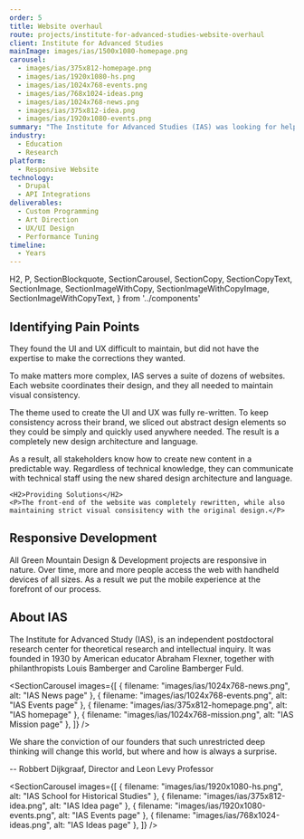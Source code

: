 ```yaml
---
order: 5
title: Website overhaul
route: projects/institute-for-advanced-studies-website-overhaul
client: Institute for Advanced Studies
mainImage: images/ias/1500x1080-homepage.png
carousel:
  - images/ias/375x812-homepage.png
  - images/ias/1920x1080-hs.png
  - images/ias/1024x768-events.png
  - images/ias/768x1024-ideas.png
  - images/ias/1024x768-news.png
  - images/ias/375x812-idea.png
  - images/ias/1920x1080-events.png
summary: "The Institute for Advanced Studies (IAS) was looking for help in overhauling their website."
industry:
  - Education
  - Research
platform:
  - Responsive Website
technology:
  - Drupal
  - API Integrations
deliverables:
  - Custom Programming
  - Art Direction
  - UX/UI Design
  - Performance Tuning
timeline:
  - Years
---
```


  H2,
  P,
  SectionBlockquote,
  SectionCarousel,
  SectionCopy,
  SectionCopyText,
  SectionImage,
  SectionImageWithCopy,
  SectionImageWithCopyImage,
  SectionImageWithCopyText,
} from '../components'

<SectionCopy>
    <H2>Identifying Pain Points</H2>
    <P>They found the UI and UX difficult to maintain, but did not have the expertise to make the corrections they wanted.</P>
    <P>To make matters more complex, IAS serves a suite of dozens of websites. Each website coordinates their design, and they all needed to maintain visual consistency.</P>
    <P>The theme used to create the UI and UX was fully re-written. To keep consistency across their brand, we sliced out abstract design elements so they could be simply and quickly used anywhere needed. The result is a completely new design architecture and language.</P>
    <P>As a result, all stakeholders know how to create new content in a predictable way. Regardless of technical knowledge, they can communicate with technical staff using the new shared design architecture and language.</P>
    
    <H2>Providing Solutions</H2>
    <P>The front-end of the website was completely rewritten, while also maintaining strict visual consisitency with the original design.</P>
</SectionCopy>

<SectionImage filename="ias/1920x1080-homepage.png" alt="The homepage for the primary IAS website" />

<SectionImageWithCopy filename="ias/375x812-idea.png" alt="IAS Idea page" imagePosition="right">
    <H2>Responsive Development</H2>
    <P>All Green Mountain Design & Development projects are responsive in nature. Over time, more and more people access the web with handheld devices of all sizes. As a result we put the mobile experience at the forefront of our process.</P>
</SectionImageWithCopy>

<SectionCopy backgroundColor="colors.backgroundDark" columns={0}>
    <H2>About IAS</H2>
    <P>The Institute for Advanced Study (IAS), is an independent postdoctoral research center for theoretical research and intellectual inquiry. It was founded in 1930 by American educator Abraham Flexner, together with philanthropists Louis Bamberger and Caroline Bamberger Fuld.</P> 
</SectionCopy>

<SectionCarousel images={[
    { filename: "images/ias/1024x768-news.png", alt: "IAS News page" },
    { filename: "images/ias/1024x768-events.png", alt: "IAS Events page" },
    { filename: "images/ias/375x812-homepage.png", alt: "IAS homepage" },
    { filename: "images/ias/1024x768-mission.png", alt: "IAS Mission page" },
]} />

<SectionBlockquote>
    <P>We share the conviction of our founders that such unrestricted deep thinking will change this world, but where and how is always a surprise.</P> 
    <footer>-- Robbert Dijkgraaf, Director and Leon Levy Professor</footer>
</SectionBlockquote>

<SectionCarousel images={[
    { filename: "images/ias/1920x1080-hs.png", alt: "IAS School for Historical Studies" },
    { filename: "images/ias/375x812-idea.png", alt: "IAS Idea page" },
    { filename: "images/ias/1920x1080-events.png", alt: "IAS Events page" },
    { filename: "images/ias/768x1024-ideas.png", alt: "IAS Ideas page" },
]} />

<SectionImage filename="ias/1920x1080-events.png" alt="The events page for the primary IAS website" />

